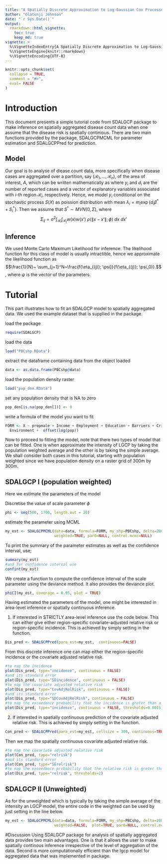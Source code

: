 ```yaml
---
title: "A Spatially Discrete Approximation to Log-Gaussian Cox Processes for Modelling Aggregated Disease Count Data"
author: "Olatunji Johnson"
date: "`r Sys.Date()`"
output: 
  rmarkdown::html_vignette: 
    toc: true
    keep_md: true
vignette: >
  %\VignetteIndexEntry{A Spatially Discrete Approximation to Log-Gaussian Cox Processes for Modelling Aggregated Disease Count Data}
  %\VignetteEngine{knitr::rmarkdown}
  %\VignetteEncoding{UTF-8}
---
```


```r
knitr::opts_chunk$set(
  collapse = TRUE,
  comment = "#>",
  eval= FALSE
)
```
# Introduction

This document presents a simple tutorial code from SDALGCP package to make inference on spatially aggregated disease count data when one assume that the disease risk is spatially continious. There are two main functions provided by the package, SDALGCPMCML for parameter estimation and SDALGCPPred for prediction. 

## Model
Our goal is to analyse of diease count data, more specifically when disease cases are aggregated over a partition, say $(\mathcal{R}_{1}, \ldots, \mathcal{R}_{n})$, of the area of interest, $A$, which can be written mathematically as 
\begin{eqnarray}
\label{eq:data}
\mathcal{D} = \left\{(y_{i}, d_{i}, \mathcal{R}_{i}):  i=1,\ldots,n\right\}
\end{eqnarray}
where $y_{i}$ and $d_{i}$ are the number of reported cases and a vector of explanatory variables associated with $i$-th region $\mathcal{R}_{i}$, respectively. Hence, we model $y_{i}$ conditional on the stochastic process $S(X)$ as poission distribution with mean $\lambda_i= m_{i} \exp\{d_{i}\beta^* + S_{i}^*\}$. Then we assume that $S^* \sim MVN(0, \Sigma)$, where $$\Sigma_{ij} = \sigma^2 \int_{\mathcal{R}_{i}} \int_{\mathcal{R}_{j}} w(x) w(x') \: \rho(\|x-x'\|; \phi) \:  dx \: dx'$$ 

## Inference
We used Monte Carlo Maximum Likelihood for inference. The likelihood function for this class of model is usually intractible, hence we approximate the likelihood function as $$\frac{1}{N}~ \sum_{j=1}^N~\frac{f(\eta_{(j)}; \psi)}{f(\eta_{(j)}; \psi_0)}.$$, where $\psi$ is the vector of the parameters. 

# Tutorial
This part illustrates how to fit an SDALGCP model to spatially aggregated data. We used the example dataset that is supplied in the package. 

load the package
```r
require(SDALGCP)
```
load the data
```r
load("PBCshp.RData")
```
extract the dataframe containing data from the object loaded
```r
data <- as.data.frame(PBCshp@data)
```
load the population density raster
```r
load("pop_den.RData")
```
set any population density that is NA to zero
```r
pop_den[is.na(pop_den[])] <- 0
```
write a formula of the model you want to fit
```r
FORM <- X ~ propmale + Income + Employment + Education + Barriers + Crime + 
  Environment +  offset(log(pop))
```
Now to proceed to fitting the model, note that there two types of model that can be fitted. One is when approximate the intensity of LGCP by taking the population weighted average and the other is by taking the simple average. We shall consider both cases in this tutorial, starting with population weighted since we have population density on a raster grid of 300m by 300m.

## SDALGCP I (population weighted)

Here we estimate the parameters of the model

Discretise the value of scale parameter $\phi$
```r
phi <- seq(500, 1700, length.out = 20)
```
estimate the parameter using MCML
```r
my_est <- SDALGCPMCML(data=data, formula=FORM, my_shp=PBCshp, delta=200, phi=phi, method=1, pop_shp=pop_den, 
                      weighted=TRUE, par0=NULL, control.mcmc=NULL)
```
To print the summary of the parameter estimates as well as the confidence interval, use;
```r
summary(my_est)
#and for confidence interval use
confint(my_est)
```
We create a function to compute the confidence interval of the scale parameter using the deviance method. It also provides the deviance plot.
```r
phiCI(my_est, coverage = 0.95, plot = TRUE)
```

Having estimated the parameters of the model, one might be interested in area-level inference or spatially continuous inference. 

1. If interested in STRICTLY area-level inference use the code below. This can either give either region-specific covariate-adjusted relative risk or region-specific incidence.  This is achieved by simply setting \code{continuous = FALSE} in the \code{SDALGCPPred} function.
```r
Dis_pred <- SDALGCPPred(para_est=my_est,  continuous=FALSE)
```

From this discrete inference one can map either the region-specific incidence or the covariate adjusted relative risk.
```r
#to map the incidence
plot(Dis_pred, type="incidence", continuous = FALSE)
#and its standard error
plot(Dis_pred, type="SDincidence", continuous = FALSE)
#to map the covariate adjusted relative risk
plot(Dis_pred, type="CovAdjRelRisk", continuous = FALSE)
#and its standard error
plot(Dis_pred, type="SDCovAdjRelRisk", continuous = FALSE)
#to map the exceedance probability that the incidence is greter than a particular threshold
plot(Dis_pred, type="incidence", continuous = FALSE, thresholds=0.0015)
```

2. If interested in spatially continuous prediction of the covariate adjusted relative risk. This is achieved by simply setting \code{continuous = TRUE} in the \code{SDALGCPPred} function.
```r
Con_pred <- SDALGCPPred(para_est=my_est, cellsize = 300, continuous=TRUE)
```

Then we map the spatially continuous covariate adjusted relative risk.
```r
#to map the covariate adjusted relative risk
plot(Con_pred, type="relrisk")
#and its standard error
plot(Con_pred, type="SErelrisk")
#to map the exceedance probability that the relative risk is greter than a particular threshold
plot(Dis_pred, type="relrisk", thresholds=2)
```

## SDALGCP II (Unweighted)

As for the unweighted which is typically by taking the simple average of the intensity an LGCP model, the entire code in the weighted can be used by just setting \code{weighted=FALSE} in the line below.
```r
my_est <- SDALGCPMCML(data=data, formula=FORM, my_shp=PBCshp, delta=200, phi=phi, method=1, 
                      weighted=FALSE,  plot=TRUE, par0=NULL, control.mcmc=NULL)
```

#Discussion
Using SDALGCP package for analysis of spatially aggregated data provides two main advantages. One is that it allows the user to make spatially continous inference irrespective of the level of aggregation of the data. Second is more computationally efficient than the lgcp model for aggregated data that was implemented in \code{lgcp} package.

<!-- Vignettes are long form documentation commonly included in packages. Because they are part of the distribution of the package, they need to be as compact as possible. The `html_vignette` output type provides a custom style sheet (and tweaks some options) to ensure that the resulting html is as small as possible. The `html_vignette` format: -->

<!-- - Never uses retina figures -->
<!-- - Has a smaller default figure size -->
<!-- - Uses a custom CSS stylesheet instead of the default Twitter Bootstrap style -->

<!-- ## Vignette Info -->

<!-- Note the various macros within the `vignette` section of the metadata block above. These are required in order to instruct R how to build the vignette. Note that you should change the `title` field and the `\VignetteIndexEntry` to match the title of your vignette. -->

<!-- ## Styles -->

<!-- The `html_vignette` template includes a basic CSS theme. To override this theme you can specify your own CSS in the document metadata as follows: -->

<!--     output:  -->
<!--       rmarkdown::html_vignette: -->
<!--         css: mystyles.css -->

<!-- ## Figures -->

<!-- The figure sizes have been customised so that you can easily put two images side-by-side.  -->

<!-- ```{r, fig.show='hold'} -->
<!-- plot(1:10) -->
<!-- plot(10:1) -->
<!-- ``` -->

<!-- You can enable figure captions by `fig_caption: yes` in YAML: -->

<!--     output: -->
<!--       rmarkdown::html_vignette: -->
<!--         fig_caption: yes -->

<!-- Then you can use the chunk option `fig.cap = "Your figure caption."` in **knitr**. -->

<!-- ## More Examples -->

<!-- You can write math expressions, e.g. $Y = X\beta + \epsilon$, footnotes^[A footnote here.], and tables, e.g. using `knitr::kable()`. -->

<!-- ```{r, echo=FALSE, results='asis'} -->
<!-- knitr::kable(head(mtcars, 10)) -->
<!-- ``` -->

<!-- Also a quote using `>`: -->

<!-- > "He who gives up [code] safety for [code] speed deserves neither." -->
<!-- ([via](https://twitter.com/hadleywickham/status/504368538874703872)) -->
